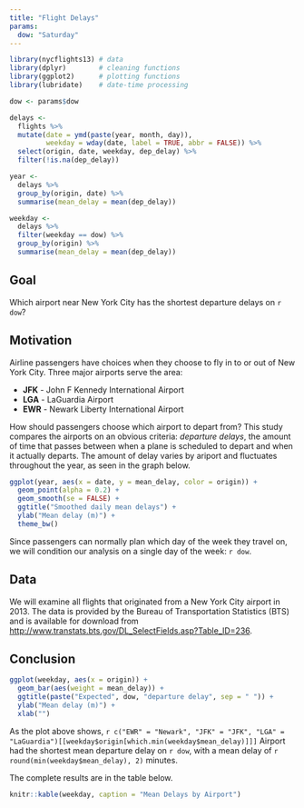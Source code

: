 ```yaml
---
title: "Flight Delays"
params:
  dow: "Saturday"
---
```


```r
library(nycflights13) # data
library(dplyr)        # cleaning functions
library(ggplot2)      # plotting functions
library(lubridate)    # date-time processing

dow <- params$dow

delays <-
  flights %>%
  mutate(date = ymd(paste(year, month, day)), 
         weekday = wday(date, label = TRUE, abbr = FALSE)) %>% 
  select(origin, date, weekday, dep_delay) %>%
  filter(!is.na(dep_delay))

year <-
  delays %>% 
  group_by(origin, date) %>% 
  summarise(mean_delay = mean(dep_delay))

weekday <- 
  delays %>%
  filter(weekday == dow) %>%
  group_by(origin) %>%
  summarise(mean_delay = mean(dep_delay))
```

## Goal

Which airport near New York City has the shortest departure delays on `r dow`?

## Motivation

Airline passengers have choices when they choose to fly in to or out of New York City. Three major airports serve the area:

* **JFK** - John F Kennedy International Airport
* **LGA** - LaGuardia Airport
* **EWR** - Newark Liberty International Airport

How should passengers choose which airport to depart from? This study compares the airports on an obvious criteria: _departure delays_, the amount of time that passes between when a plane is scheduled to depart and when it actually departs. The amount of delay varies by ariport and fluctuates throughout the year, as seen in the graph below.

```r
ggplot(year, aes(x = date, y = mean_delay, color = origin)) + 
  geom_point(alpha = 0.2) +
  geom_smooth(se = FALSE) +
  ggtitle("Smoothed daily mean delays") + 
  ylab("Mean delay (m)") + 
  theme_bw()
```


Since passengers can normally plan which day of the week they travel on, we will condition our analysis on a single day of the week: `r dow`.

## Data

We will examine all flights that originated from a New York City airport in 2013. The data is provided by the Bureau of Transportation Statistics (BTS) and is available for download from <http://www.transtats.bts.gov/DL_SelectFields.asp?Table_ID=236>.

## Conclusion

```r
ggplot(weekday, aes(x = origin)) + 
  geom_bar(aes(weight = mean_delay)) +
  ggtitle(paste("Expected", dow, "departure delay", sep = " ")) + 
  ylab("Mean delay (m)") +
  xlab("")
```

As the plot above shows, `r c("EWR" = "Newark", "JFK" = "JFK", "LGA" = "LaGuardia")[[weekday$origin[which.min(weekday$mean_delay)]]]` Airport had the shortest mean departure delay on `r dow`, with a mean delay of `r round(min(weekday$mean_delay), 2)` minutes.

The complete results are in the table below.

```r
knitr::kable(weekday, caption = "Mean Delays by Airport")
```


